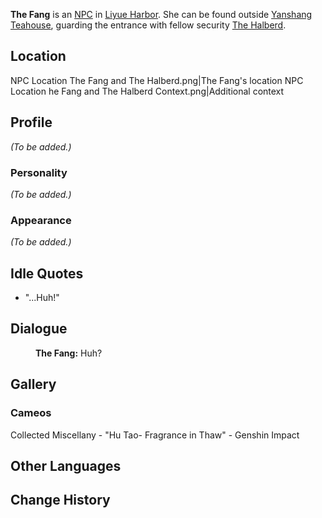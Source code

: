 {{Meta
<!-- REMOVE THIS TEMPLATE AFTER ADDING MISSING INFO -->
|missing_NPC_profile  = yes
}}
{{Character Infobox
|image            = NPC The Fang.png
|region           = Liyue
|affiliation      = Yanshang Teahouse
|title            = Security, Yanshang Teahouse
|type             = NPC
}}
'''The Fang''' is an [[NPC]] in [[Liyue Harbor]]. She can be found outside [[Yanshang Teahouse]], guarding the entrance with fellow security [[The Halberd]].

==Location==
<gallery hideaddbutton="true" captionalign="center">
NPC Location The Fang and The Halberd.png|The Fang's location
NPC Location he Fang and The Halberd Context.png|Additional context
</gallery>

==Profile==
<!-- detailed story/lore information goes here -->
''(To be added.)''

===Personality===
''(To be added.)''

===Appearance===
''(To be added.)''

==Idle Quotes==
* {{A|VO The Fang 01.ogg}} "...Huh!"

==Dialogue==
{{Dialogue start}}
:'''The Fang:''' Huh?
{{Dialogue end}}

<!--==Trivia==
-->

==Gallery==
===Cameos===
<gallery hideaddbutton="true" captionalign="center">
Collected Miscellany - "Hu Tao- Fragrance in Thaw" - Genshin Impact
</gallery>

==Other Languages==
{{Other Languages
|default_hidden = 1
|en      = The Fang
|zhs     = 牙
|zhs_rm  = Yá
|zht     = 牙
|zht_rm  = Yá
|ja      = 牙
|ja_rm   = Kiba{{Assumed}}
|ko      = 이
|ko_rm   = I
|es      = El Colmillo
|fr      = Le croc
|ru      = Клык
|th      = The Fang
|vi      = Fang
|de      = Reißzahn
|id      = The Fang
|pt      = Presa
}}

==Change History==
{{Change History|1.0}}